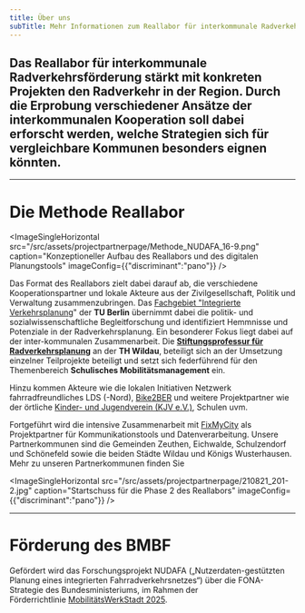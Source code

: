```yaml
---
title: Über uns
subTitle: Mehr Informationen zum Reallabor für interkommunale Radverkehrsförderung
---
```

## Das Reallabor für interkommunale Radverkehrsförderung stärkt mit konkreten Projekten den Radverkehr in der Region. Durch die Erprobung verschiedener Ansätze der interkommunalen Kooperation soll dabei erforscht werden, welche Strategien sich für vergleichbare Kommunen besonders eignen könnten.&#x20;

---

# **Die Methode Reallabor**

<ImageSingleHorizontal src="/src/assets/projectpartnerpage/Methode_NUDAFA_16-9.png" caption="Konzeptioneller Aufbau des Reallabors und des digitalen Planungstools" imageConfig={{"discriminant":"pano"}} />

Das Format des Reallabors zielt dabei darauf ab, die verschiedene Kooperationspartner und lokale Akteure aus der Zivilgesellschaft, Politik und Verwaltung zusammenzubringen. Das [Fachgebiet "Integrierte Verkehrsplanung](https://ivp.tu-berlin.de/)" der **TU Berlin** übernimmt dabei die politik- und sozialwissenschaftliche Begleitforschung und identifiziert Hemmnisse und Potenziale in der Radverkehrsplanung. Ein besonderer Fokus liegt dabei auf der inter-kommunalen Zusammenarbeit. Die [**Stiftungsprofessur für Radverkehrsplanung**](https://www.th-wildau.de/index.php?id=28606) an der **TH Wildau**, beteiligt sich an der Umsetzung einzelner Teilprojekte beteiligt und setzt sich federführend für den Themenbereich **Schulisches Mobilitätsmanagement** ein.&#x20;

Hinzu kommen Akteure wie die lokalen Initiativen Netzwerk fahrradfreundliches LDS (-Nord), [Bike2BER](https://bike2ber.de/) und weitere Projektpartner wie der örtliche [Kinder- und Jugendverein (KJV e.V.)](https://www.kjv.de/), Schulen uvm.

Fortgeführt wird die intensive Zusammenarbeit mit [FixMyCity](https://fixmyberlin.de/) als Projektpartner für Kommunikationstools und Datenverarbeitung. Unsere Partnerkommunen sind die Gemeinden Zeuthen, Eichwalde, Schulzendorf und Schönefeld sowie die beiden Städte Wildau und Königs Wusterhausen. Mehr zu unseren Partnerkommunen finden Sie <TextLinkArrow href="https://next.nudafa.de/partnerkommunen/" display="hier" external={false} />

<ImageSingleHorizontal src="/src/assets/projectpartnerpage/210821_201-2.jpg" caption="Startschuss für die Phase 2 des Reallabors" imageConfig={{"discriminant":"pano"}} />

---

# **Förderung des BMBF**

Gefördert wird das Forschungsprojekt NUDAFA („Nutzerdaten-gestützten Planung eines integrierten Fahrradverkehrsnetzes“) über die FONA-Strategie des Bundesministeriums, im Rahmen der Förderrichtlinie [MobilitätsWerkStadt 2025](https://www.zukunft-nachhaltige-mobilitaet.de/mobilitaetswerkstadt-mws-2025/).
